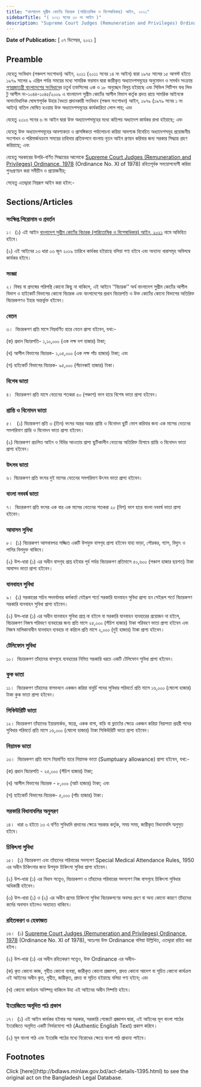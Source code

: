 ```yaml
---
title: "বাংলাদেশ সুপ্রীম কোর্টের বিচারক (পারিতোষিক ও বিশেষাধিকার) আইন, ২০২১"
sidebarTitle: "( ২০২১ সনের ৩০ নং আইন )"
description: "Supreme Court Judges (Remuneration and Privileges) Ordinance, 1978 রহিতপূর্বক সময়োপযোগী করিয়া পুনঃপ্রণয়নকল্পে প্রণীত আইন"
---
```


**Date of Publication:** [ ০৭ ডিসেম্বর, ২০২১ ]

## Preamble

যেহেতু সংবিধান (পঞ্চদশ সংশোধন) আইন, ২০১১ (২০১১ সনের ১৪ নং আইন) দ্বারা ১৯৭৫ সালের ১৫ আগস্ট হইতে ১৯৭৯ সালের ৯ এপ্রিল পর্যন্ত সময়ের মধ্যে সামরিক ফরমান দ্বারা জারীকৃত অধ্যাদেশসমূহের অনুমোদন ও সমর্থন সংক্রান্ত [গণপ্রজাতন্ত্রী বাংলাদেশের সংবিধান](/act-957.html "গণপ্রজাতন্ত্রী বাংলাদেশের সংবিধান")ের চতুর্থ তফসিলের ৩ক ও ১৮ অনুচ্ছেদ বিলুপ্ত হইয়াছে এবং সিভিল পিটিশন ফর লিভ টু আপীল নং-১০৪৪-১০৪৫/২০০৯ এ বাংলাদেশ সুপ্রীম কোর্টের আপীল বিভাগ কর্তৃক প্রদত্ত রায়ে সামরিক আইনকে অসাংবিধানিক ঘোষণাপূর্বক উহার বৈধতা প্রদানকারী সংবিধান (পঞ্চম সংশোধন) আইন, ১৯৭৯ (১৯৭৯ সনের ১ নং আইন) বাতিল ঘোষিত হওয়ায় উক্ত অধ্যাদেশসমূহের কার্যকারিতা লোপ পায়; এবং

যেহেতু ২০১৩ সনের ৬ নং আইন দ্বারা উক্ত অধ্যাদেশসমূহের মধ্যে কতিপয় অধ্যাদেশ কার্যকর রাখা হইয়াছে; এবং

যেহেতু উক্ত অধ্যাদেশসমূহের আবশ্যকতা ও প্রাসঙ্গিকতা পর্যালোচনা করিয়া আবশ্যক বিবেচিত অধ্যাদেশসমূহ প্রয়োজনীয় সংশোধন ও পরিমার্জনক্রমে সময়ের চাহিদার প্রতিফলনে বাংলায় নূতন আইন প্রণয়ন করিবার জন্য সরকার সিদ্ধান্ত গ্রহণ করিয়াছে; এবং

যেহেতু সরকারের উপরি-বর্ণিত সিদ্ধান্তের আলোকে [Supreme Court Judges (Remuneration and Privileges) Ordinance, 1978](/act-567.html "Supreme Court Judges (Remuneration and Privileges) Ordinance, 1978") (Ordinance No. XI of 1978) রহিতপূর্বক সময়োপযোগী করিয়া পুনঃপ্রণয়ন করা সমীচীন ও প্রয়োজনীয়;

সেহেতু এতদ্দ্বারা নিম্নরূপ আইন করা হইল:-

## Sections/Articles

### সংক্ষিপ্ত শিরোনাম ও প্রবর্তন

১।  (১) এই আইন [বাংলাদেশ সুপ্রীম কোর্টের বিচারক (পারিতোষিক ও বিশেষাধিকার) আইন, ২০২১](/act-1395.html "বাংলাদেশ সুপ্রীম কোর্টের বিচারক (পারিতোষিক ও বিশেষাধিকার) আইন, ২০২১") নামে অভিহিত হইবে।

(২) এই আইনের ১৩ ধারা ০৩ জুন ২০১৯ তারিখে কার্যকর হইয়াছে বলিয়া গণ্য হইবে এবং অন্যান্য ধারাসমূহ অবিলম্বে কার্যকর হইবে।

### সংজ্ঞা

২। বিষয় বা প্রসঙ্গের পরিপন্থি কোনো কিছু না থাকিলে, এই আইনে ‘‘বিচারক’’ অর্থ বাংলাদেশ সুপ্রীম কোর্টের আপীল বিভাগ ও হাইকোর্ট বিভাগের কোনো বিচারক এবং বাংলাদেশের প্রধান বিচারপতি ও উক্ত কোর্টের কোনো বিভাগের অতিরিক্ত বিচারকগণও ইহার অন্তর্ভুক্ত হইবেন।

### বেতন

৩।  বিচারকগণ প্রতি মাসে নিম্নবর্ণিত হারে বেতন প্রাপ্য হইবেন, যথা:-

(ক) প্রধান বিচারপতি- ১,১০,০০০ (এক লক্ষ দশ হাজার) টাকা;

(খ) আপীল বিভাগের বিচারক- ১,০৫,০০০ (এক লক্ষ পাঁচ হাজার) টাকা; এবং

(গ) হাইকোর্ট বিভাগের বিচারক- ৯৫,০০০ (পঁচানব্বই হাজার) টাকা।

### বিশেষ ভাতা

৪।  বিচারকগণ প্রতি মাসে বেতনের শতকরা ৫০ (পঞ্চাশ) ভাগ হারে বিশেষ ভাতা প্রাপ্য হইবেন।

### শ্রান্তি ও বিনোদন ভাতা

৫।   (১) বিচারকগণ প্রতি ৩ (তিন) বৎসর অন্তর অন্তর শ্রান্তি ও বিনোদন ছুটি ভোগ করিবার জন্য এক মাসের বেতনের সমপরিমাণ শ্রান্তি ও বিনোদন ভাতা প্রাপ্য হইবেন।

(২) বিচারকগণ প্রচলিত আইন ও বিধির আওতায় প্রাপ্য ছুটিকালীন বেতনের অতিরিক্ত হিসাবে শ্রান্তি ও বিনোদন ভাতা প্রাপ্য হইবেন।

### উৎসব ভাতা

৬। বিচারকগণ প্রতি বৎসর দুই মাসের বেতনের সমপরিমাণ উৎসব ভাতা প্রাপ্য হইবেন।

### বাংলা নববর্ষ ভাতা

৭।  বিচারকগণ প্রতি বৎসর এক বার এক মাসের বেতনের শতকরা ২০ (বিশ) ভাগ হারে বাংলা নববর্ষ ভাতা প্রাপ্য হইবেন।

### আবাসন সুবিধা

৮।  (১) বিচারকগণ আসবাবপত্র সজ্জিত একটি উপযুক্ত বাসগৃহ প্রাপ্য হইবেন যাহা ভাড়া, পৌরকর, গ্যাস, বিদ্যুৎ ও পানির বিলমুক্ত থাকিবে।

(২) উপ-ধারা (১) এর অধীন বাসগৃহ প্রাপ্ত হইবার পূর্ব পর্যন্ত বিচারকগণ প্রতিমাসে ৫০,৬০০ (পঞ্চাশ হাজার ছয়শত) টাকা আবাসন ভাতা প্রাপ্য হইবেন।

### যানবাহন সুবিধা

৯।  (১) সরকারের সচিব পদমর্যাদার কর্মকর্তা যেইরূপ শর্তে সরকারি যানবাহন সুবিধা প্রাপ্য হন সেইরূপ শর্তে বিচারকগণ সরকারি যানবাহন সুবিধা প্রাপ্য হইবেন।

(২) উপ-ধারা (১) এর অধীন যানবাহন সুবিধা প্রাপ্ত না হইলে বা সরকারি যানবাহন ব্যবহারের প্রয়োজন না হইলে, বিচারকগণ নিজস্ব পরিবহণ ব্যবহারের জন্য প্রতি মাসে ২৫,০০০ (পঁচিশ হাজার) টাকা পরিবহণ ভাতা প্রাপ্য হইবেন এবং নিজস্ব মালিকানাধীন যানবাহন ব্যবহার না করিলে প্রতি মাসে ২,০০০ (দুই হাজার) টাকা প্রাপ্য হইবেন।

### টেলিফোন সুবিধা

১০।  বিচারকগণ তাঁহাদের বাসগৃহে ব্যবহারের নিমিত্ত সরকারি খরচে একটি টেলিফোন সুবিধা প্রাপ্য হইবেন।

### কুক ভাতা

১১।  বিচারকগণ তাঁহাদের বাসভবনে একজন করিয়া বাবুর্চি পদের সুবিধার পরিবর্তে প্রতি মাসে ১৬,০০০ (ষোলো হাজার) টাকা কুক ভাতা প্রাপ্য হইবেন।

### সিকিউরিটি ভাতা

১২। বিচারকগণ তাঁহাদের ইয়ারমার্কড, স্বতন্ত্র, একক বাসা, বাড়ি বা ফ্ল্যাটের ক্ষেত্রে একজন করিয়া নিরাপত্তা প্রহরী পদের সুবিধার পরিবর্তে প্রতি মাসে ১৬,০০০ (ষোলো হাজার) টাকা সিকিউরিটি ভাতা প্রাপ্য হইবেন।

### নিয়ামক ভাতা

১৩।  বিচারকগণ প্রতি মাসে নিম্নবর্ণিত হারে নিয়ামক ভাতা (Sumptuary allowance) প্রাপ্য হইবেন, যথা:-

(ক) প্রধান বিচারপতি - ২৫,০০০ (পঁচিশ হাজার) টাকা;

(খ) আপীল বিভাগের বিচারক - ৮,০০০ (আট হাজার) টাকা; এবং

(গ) হাইকোর্ট বিভাগের বিচারক- ৫,০০০ (পাঁচ হাজার) টাকা।

### সরকারি বিধানাবলির অনুসরণ

১৪।  ধারা ৬ হইতে ১৩ এ বর্ণিত সুবিধাদি প্রদানের ক্ষেত্রে সরকার কর্তৃক, সময় সময়, জারীকৃত বিধানাবলি অনুসৃত হইবে।

### চিকিৎসা সুবিধা

১৫।  (১) বিচারকগণ এবং তাঁহাদের পরিবারের সদস্যগণ Special Medical Attendance Rules, 1950 এর অধীন চিকিৎসার জন্য উপযুক্ত চিকিৎসা সুবিধা প্রাপ্য হইবেন।

(২) উপ-ধারা (১) এর বিধান সত্ত্বেও, বিচারকগণ ও তাঁহাদের পরিবারের সদস্যগণ নিজ বাসগৃহে চিকিৎসা সুবিধার অধিকারী হইবেন।

(৩) উপ-ধারা (১) ও (২) এর অধীন প্রদেয় চিকিৎসা সুবিধা বিচারকগণের অবসর গ্রহণ বা অন্য কোনো কারণে তাঁহাদের কর্মের অবসান হইলেও অব্যাহত থাকিবে।

### রহিতকরণ ও হেফাজত

১৬।  (১) [Supreme Court Judges (Remuneration and Privileges) Ordinance, 1978](/act-567.html "Supreme Court Judges (Remuneration and Privileges) Ordinance, 1978") (Ordinance No. XI of 1978), অতঃপর উক্ত Ordinance বলিয়া উল্লিখিত, এতদ্দ্বারা রহিত করা হইল।

(২) উপ-ধারা (১) এর অধীন রহিতকরণ সত্ত্বেও, উক্ত Ordinance এর অধীন-

(ক) কৃত কোনো কাজ, গৃহীত কোনো ব্যবস্থা, জারীকৃত কোনো প্রজ্ঞাপন, প্রদত্ত কোনো আদেশ বা সূচিত কোনো কার্যক্রম এই আইনের অধীন কৃত, গৃহীত, জারীকৃত, প্রদত্ত বা সূচিত হইয়াছে বলিয়া গণ্য হইবে; এবং

(খ) কোনো কার্যক্রম অনিষ্পন্ন থাকিলে উহা এই আইনের অধীন নিষ্পত্তি হইবে।

### ইংরেজিতে অনূদিত পাঠ প্রকাশ

১৭।  (১) এই আইন কার্যকর হইবার পর সরকার, সরকারি গেজেটে প্রজ্ঞাপন দ্বারা, এই আইনের মূল বাংলা পাঠের ইংরেজিতে অনূদিত একটি নির্ভরযোগ্য পাঠ (Authentic English Text) প্রকাশ করিবে।

(২) মূল বাংলা পাঠ এবং ইংরেজি পাঠের মধ্যে বিরোধের ক্ষেত্রে বাংলা পাঠ প্রাধান্য পাইবে।

## Footnotes

<Note>
  Click [here](http://bdlaws.minlaw.gov.bd/act-details-1395.html) to see the original act on the Bangladesh Legal Database.
</Note>
